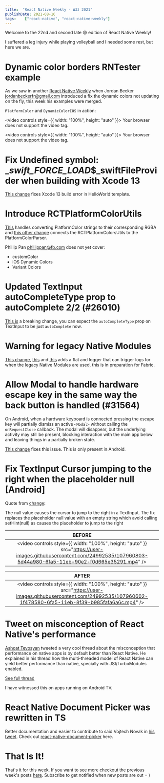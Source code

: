 ```yaml
---
title:  "React Native Weekly - W33 2021"
publishDate: 2021-08-16
tags:    ["react-native", "react-native-weekly"]
---
```



Welcome to the 22nd and second late 😅 edition of React Native Weekly! 

I suffered a leg injury while playing volleyball and I needed some rest, but here we are. 

# Dynamic color borders RNTester example


As we saw in another [React Native Weekly](/posts/2021-06-28/react-native-weekly) when Jordan Becker <jordanbeckerfr@gmail.com> introduced a fix the dynamic colors not updating on the fly, this week his examples were merged.

`PlatformColor` and `DynamicColorIOS` in action:

<video controls style={{ width: "100%", height: "auto" }}>
  <source src="https://user-images.githubusercontent.com/4186230/110828711-9c5dd600-8297-11eb-8bc8-bdc9054b6b44.mov" type="video/mp4"/>
  Your browser does not support the video tag.
</video>

<video controls style={{ width: "100%", height: "auto" }}>
  <source src="https://user-images.githubusercontent.com/4186230/110828800-b4cdf080-8297-11eb-9d23-07f69dc3a702.mov" type="video/mp4"/>
  Your browser does not support the video tag.
</video>



# Fix Undefined symbol: __swift_FORCE_LOAD_$_swiftFileProvider when building with Xcode 13

[This change](https://github.com/facebook/react-native/commit/d583c2f154e) fixes Xcode 13 build error in HelloWorld template.

# Introduce RCTPlatformColorUtils

[This](https://github.com/facebook/react-native/commit/df65dbb37f4) handles converting PlatformColor strings to their corresponding RGBA and [this other change](https://github.com/facebook/react-native/commit/e10c222dee7) connects the RCTPlatformColorsUtils to the PlatformColorParser.

Phillip Pan <phillippan@fb.com> does not yet cover:
- customColor
- iOS Dynamic Colors
- Variant Colors


# Updated TextInput autoCompleteType prop to autoComplete 2/2 (#26010)

[This is](https://github.com/facebook/react-native/commit/27fec9569e0) a breaking change, you can expect the `autoCompleteType` prop on TextInput to be just `autoComplete` now.

# Warning for legacy Native Modules

[This change](2b427f86928), [this](https://github.com/facebook/react-native/commit/f536f82e12b) and [this](https://github.com/facebook/react-native/commit/f93d95e0791) adds a flat and logger that can trigger logs for when the legacy Native Modules are used, this is in preparation for Fabric.


# Allow Modal to handle hardware escape key in the same way the back button is handled (#31564)


On Android, when a hardware keyboard is connected pressing the escape key will partially dismiss an active `<Modal>` without calling the `onRequestClose` callback. The modal will disappear, but the underlying activity may still be present, blocking interaction with the main app below and leaving things in a partially broken state.

[This change](https://github.com/facebook/react-native/commit/f51773ecded) fixes this issue. This is only present in Android.


# Fix TextInput Cursor jumping to the right when the placeholder null [Android]

Quote from [change](https://github.com/facebook/react-native/commit/35607535590):

The null value causes the cursor to jump to the right in a TextInput. The fix replaces the placeholder null value with an empty string which avoid calling setHint(null) as causes the placeholder to jump to the right

| **BEFORE** |
|:-------------------------:|
| <video controls style={{ width: "100%", height: "auto" }} src="https://user-images.githubusercontent.com/24992535/107960803-5d44a980-6fa5-11eb-90e2-f0d665e35291.mp4" />|

| **AFTER** |
|:-------------------------:|
| <video controls style={{ width: "100%", height: "auto" }} src="https://user-images.githubusercontent.com/24992535/107960602-1f478580-6fa5-11eb-8f39-b985fafa6a6c.mp4" />|



# Tweet on misconception of React Native's performance

[Ashoat Tevosyan](https://twitter.com/Ashoat) tweeted a very cool thread about the misconception that performance on native apps is by default better than React Native. He explained in his thread how the multi-threaded model of React Native can yield better performance than native, specially with JSI/TurboModules enabled.

[See full thread](https://twitter.com/Ashoat/status/1425906197992026114)

I have witnessed this on apps running on Android TV.

# React Native Document Picker was rewritten in TS

Better documentation and easier to contribute to said Vojtech Novak in [his tweet](https://twitter.com/vonovak/status/1425019229762473993?s=20). Check out [react-native-document-picker](https://github.com/rnmods/react-native-document-picker) here.


# That Is It!

That's it for this week. If you want to see more checkout the previous week's posts [here](/tags/react-native). Subscribe to get notified when new posts are out = )


